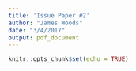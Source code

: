 ```yaml
---
title: 'Issue Paper #2'
author: "James Woods"
date: "3/4/2017"
output: pdf_document
---
```


```r
knitr::opts_chunk$set(echo = TRUE)
```

